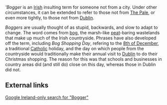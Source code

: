 '''Bogger'' is an [[Ireland|Irish]] insulting term for someone not from a city. Under other circumstances, it can be extended to refer to those not from [[The Pale]], or even more tightly, to those not from [[Dublin]]. 

''Boggers'' are usually thought of as stupid, backwards, and slow to adapt to change. The word comes from [[bog]], the marsh-like [[peat]]-baring wastelands that make up much of the Irish countryside. Phrases have also developed off the term, including ''Bog Shopping Day'', refering to the [[December 8th|8th of December]], a traditional [[Catholic]] holiday, and the day on which people from the countryside would traditionally make their annual visit to [[Dublin]] to do their Christmas shopping. The reason for this was that schools and businesses in country areas did (and still do) close on this day, whereas those in Dublin did not.


==External links==
[http://www.google.ie/search?hl=en&ie=UTF-8&q=Bogger&btnG=Search&meta=cr%3DcountryIE Google Ireland-only search for "Bogger"]